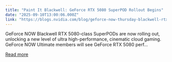 ```yaml
---
title: "Paint It Blackwell: GeForce RTX 5080 SuperPOD Rollout Begins"
date: "2025-09-10T13:00:06.000Z"
link: "https://blogs.nvidia.com/blog/geforce-now-thursday-blackwell-rtx-launch/"
---
```


GeForce NOW Blackwell RTX 5080-class SuperPODs are now rolling out, unlocking a new level of ultra high-performance, cinematic cloud gaming. GeForce NOW Ultimate members will see GeForce RTX 5080 perf...

[Read more](https://blogs.nvidia.com/blog/geforce-now-thursday-blackwell-rtx-launch/)
